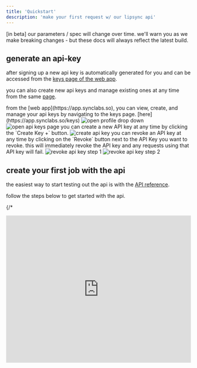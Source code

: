 ```yaml
---
title: 'Quickstart'
description: 'make your first request w/ our lipsync api'
---
```


<Note>
  [in beta] our parameters / spec will change over time.
  we'll warn you as we make breaking changes - but these docs will 
  always reflect the latest build.
</Note>

## generate an api-key

after signing up a new api key is automatically generated for you and can be accessed from the [keys page of the web app](https://app.synclabs.so/keys).

you can also create new api keys and manage existing ones at any time from the same [page](https://app.synclabs.so/keys).

<AccordionGroup>
  <Accordion icon="page" title="access the keys page in the web app">
    from the [web app](https://app.synclabs.so), you can view, create, and manage your api keys by navigating to the keys page. [here](https://app.synclabs.so/keys)
    <Steps>
      <Step title="open the profile drop down menu">
        <Frame>
          <img src="/images/get-your-api-key/open-profile-drop-down.png" alt="open profile drop down" />
        </Frame>
      </Step>
      <Step title="click on api keys">
        <Frame>
          <img src="/images/get-your-api-key/open-api-keys.png" alt="open api keys page" />
        </Frame>
      </Step>
    </Steps>
  </Accordion>
  <Accordion icon="key" title="create a new key">
    you can create a new API key at any time by clicking the `Create Key +` button.
    <Frame>
      <img src="/images/get-your-api-key/create-api-key.png" alt="create api key" />
    </Frame>
  </Accordion>
  <Accordion icon="key" title="revoke an existing key">
    you can revoke an API key at any time by clicking on the `Revoke` button next to the API Key you want to revoke.
    <Warning>this will immediately revoke the API key and any requests using that API key will fail.</Warning>
    <Steps>
      <Step title="step 1">
        <Frame>
          <img src="/images/get-your-api-key/revoke-api-key-step1.png" alt="revoke api key step 1" />
        </Frame>
      </Step>
      <Step title="step 2">
        <Frame>
          <img src="/images/get-your-api-key/revoke-api-key-step2.png" alt="revoke api key step 2" />
        </Frame>
      </Step>
    </Steps>
  </Accordion>
</AccordionGroup>

## create your first job with the api

the easiest way to start testing out the api is with the [API reference](/api-reference).

follow the steps below to get started with the api.

{/* <Frame caption="how to sync a video using the api via the api reference">
  <iframe 
    width="100%" 
    height="400" 
    src="https://www.youtube.com/embed/link-to-api-demo-video?si=api-demo-video" 
    title="API demo video player" 
    frameborder="0" 
    allow="accelerometer; autoplay; clipboard-write; encrypted-media; gyroscope; picture-in-picture; web-share" 
    allowfullscreen
  />
</Frame> */}

<AccordionGroup>
  <Accordion icon="code" title="sync a video using the api via the api reference">
    <Steps>
      <Step title="navigate to the api reference">
        visit the [API reference](/api-reference) to get started with the lip-sync api. the api reference provides a comprehensive guide to the endpoints and parameters available for syncing your audio and video.

        we'll be playing around with the `POST /video` lip-sync endpoint which you can find [here](/api-reference/endpoint/video/post-lip-sync).
      </Step>
      <Step title="setup authorization">
        provide your `x-api-key` for authentication to access the api. you'll need this for all requests to create and manage your lip-sync jobs. to manage your api keys, visit the [keys page](https://app.synclabs.so/keys) in the web app or checkout the instructions in the [get your api key](/quickstart#get-your-api-key) section above

        <Frame>
          <img src="/images/use-api-reference/enter-api-key.png" alt="enter api key" />
        </Frame>
      </Step>
      <Step title="enter body parameters">
        fill out the body parameters with the details of your lip-sync job. you'll provide URLs to the audio and video you want to sync, and set a few options to tailor the job to your needs.
        
        <Frame>
          <img src="/images/use-api-reference/enter-body-params.png" alt="enter api key" />
        </Frame>

        <Expandable title="body params" defaultOpen>
          <ResponseField name="audioUrl" type="string">
            The URL for the audio file to sync. Ensure it is either a YouTube URL or publicly accessible and in `mp3` or `wav` format.
          </ResponseField>
          <ResponseField name="videoUrl" type="string">
            The URL for the video file to be lip-synced. It should be a YouTube URL or publicly accessible `mp4` file.
          </ResponseField>
          <ResponseField name="synergize" type="boolean">
            A flag to enable / disable post-processing
          </ResponseField>
          <ResponseField name="maxCredits" type="number">
            Maximum number of credits to use for video generation. If the job exceeds this value, the job will be aborted
          </ResponseField>
          <ResponseField name="webhookUrl" type="string">
            A URL to send a notification to upon completion of video generation
          </ResponseField>
          <ResponseField name="model" type="string">
            The model to use for video generation
          </ResponseField>
        </Expandable>

        ensure all the required fields are filled out correctly to avoid any errors with your request. with everything set, you're ready to submit your job and let our synchronizer work its magic.
      </Step>
      <Step title="check job status">
        after submitting your `POST` request, you'll receive a job `id`. use this `id` to make a `GET` request to `/video/{id}` and check the status of your lip-sync job.

        keep polling until the status is `completed` and you receive a URL to download your synced video.
      </Step>
      <Step title="download your video">
        once the job status is `completed`, use the provided download URL to retrieve your synced video.

        now, your content is ready to amaze with perfect lip-sync, all powered by the sync api.
      </Step>
    </Steps>
  </Accordion>
</AccordionGroup>



